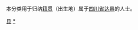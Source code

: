 {{Catnav|頁面分類|各種主題的頁面分類|依中国各省来作的分类|各地中国人|四川人|达州人}}
{{Catnav|頁面分類|人物|各國人物|中国人|各地中国人|四川人|达州人}}

本分类用于归纳[[籍贯|籍贯]]（出生地）属于[[四川省|四川省]][[达县|达县]]的人士。

[[Category:达州人|县]]
[[Category:达川区|*]]